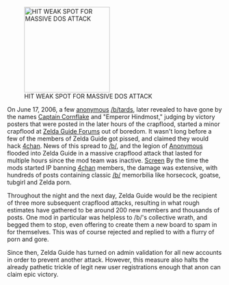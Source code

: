 [[Image:1150605817948.png|right|thumb|200px|HIT WEAK SPOT FOR MASSIVE DOS ATTACK]]

On June 17, 2006, a few [[anonymous]] [[/b/]]tards, later revealed to have gone by the names [[Captain Cornflake]] and "Emperor Hindmost," judging by victory posters that were posted in the later hours of the crapflood, started a minor crapflood at [http://zeldaguideforum.proboards107.com Zelda Guide Forums] out of boredom. It wasn't long before a few of the members of Zelda Guide got pissed, and claimed they would hack [[4chan]]. News of this spread to [[/b/]], and the legion of [[Anonymous]] flooded into Zelda Guide in a massive crapflood attack that lasted for multiple hours since the mod team was inactive. [http://lurkmore.com/wiki/images/8/82/1150609947024.png Screen] By the time the mods started IP banning [[4chan]] members, the damage was extensive, with hundreds of posts containing classic [[/b/]] memorbilia like horsecock, goatse, tubgirl and Zelda porn.

Throughout the night and the next day, Zelda Guide would be the recipient of three more subsequent crapflood attacks, resulting in what rough estimates have gathered to be around 200 new members and thousands of posts. One mod in particular was helpless to /b/'s collective wrath, and begged them to stop, even offering to create them a new board to spam in for themselves. This was of course rejected and replied to with a flurry of porn and gore.

Since then, Zelda Guide has turned on admin validation for all new accounts in order to prevent another attack. However, this measure also halts the already pathetic trickle of legit new user registrations enough that anon can claim epic victory.


{{Invasions}}